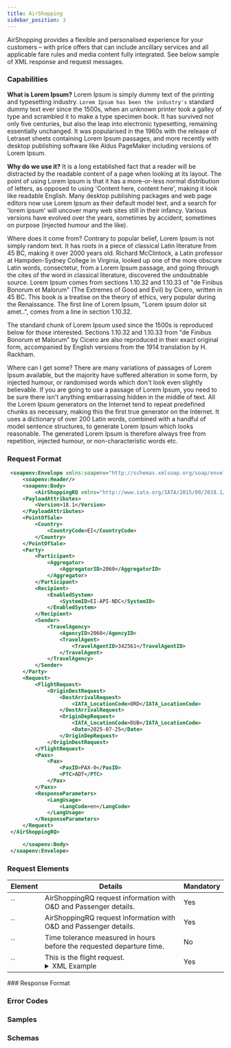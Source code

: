 ```yaml
---
title: AirShopping
sidebar_position: 3
---
```

AirShopping provides a flexible and personalised experience for your customers – with price offers that can include ancillary services and all applicable fare rules and media content fully integrated. See below sample of XML response and request messages.

### Capabilities

**What is Lorem Ipsum?**
Lorem Ipsum is simply dummy text of the printing and typesetting industry. `Lorem Ipsum has been the industry's` standard dummy text ever since the 1500s, when an unknown printer took a galley of type and scrambled it to make a type specimen book. It has survived not only five centuries, but also the leap into electronic typesetting, remaining essentially unchanged. It was popularised in the 1960s with the release of Letraset sheets containing Lorem Ipsum passages, and more recently with desktop publishing software like Aldus PageMaker including versions of Lorem Ipsum.

**Why do we use it?**
It is a long established fact that a reader will be distracted by the readable content of a page when looking at its layout. The point of using Lorem Ipsum is that it has a more-or-less normal distribution of letters, as opposed to using 'Content here, content here', making it look like readable English. Many desktop publishing packages and web page editors now use Lorem Ipsum as their default model text, and a search for 'lorem ipsum' will uncover many web sites still in their infancy. Various versions have evolved over the years, sometimes by accident, sometimes on purpose (injected humour and the like).

Where does it come from?
Contrary to popular belief, Lorem Ipsum is not simply random text. It has roots in a piece of classical Latin literature from 45 BC, making it over 2000 years old. Richard McClintock, a Latin professor at Hampden-Sydney College in Virginia, looked up one of the more obscure Latin words, consectetur, from a Lorem Ipsum passage, and going through the cites of the word in classical literature, discovered the undoubtable source. Lorem Ipsum comes from sections 1.10.32 and 1.10.33 of "de Finibus Bonorum et Malorum" (The Extremes of Good and Evil) by Cicero, written in 45 BC. This book is a treatise on the theory of ethics, very popular during the Renaissance. The first line of Lorem Ipsum, "Lorem ipsum dolor sit amet..", comes from a line in section 1.10.32.

The standard chunk of Lorem Ipsum used since the 1500s is reproduced below for those interested. Sections 1.10.32 and 1.10.33 from "de Finibus Bonorum et Malorum" by Cicero are also reproduced in their exact original form, accompanied by English versions from the 1914 translation by H. Rackham.

Where can I get some?
There are many variations of passages of Lorem Ipsum available, but the majority have suffered alteration in some form, by injected humour, or randomised words which don't look even slightly believable. If you are going to use a passage of Lorem Ipsum, you need to be sure there isn't anything embarrassing hidden in the middle of text. All the Lorem Ipsum generators on the Internet tend to repeat predefined chunks as necessary, making this the first true generator on the Internet. It uses a dictionary of over 200 Latin words, combined with a handful of model sentence structures, to generate Lorem Ipsum which looks reasonable. The generated Lorem Ipsum is therefore always free from repetition, injected humour, or non-characteristic words etc.

### Request Format

```xml
 <soapenv:Envelope xmlns:soapenv="http://schemas.xmlsoap.org/soap/envelope/">
     <soapenv:Header/>
     <soapenv:Body>
         <AirShoppingRQ xmlns="http://www.iata.org/IATA/2015/00/2018.1/AirShoppingRQ">
     <PayloadAttributes>
         <Version>18.1</Version>
     </PayloadAttributes>
     <PointOfSale>
         <Country>
             <CountryCode>EI</CountryCode>
         </Country>
     </PointOfSale>
     <Party>
         <Participant>
             <Aggregator>
                 <AggregatorID>2060</AggregatorID>
             </Aggregator>
         </Participant>
         <Recipient>
             <EnabledSystem>
                 <SystemID>EI-API-NDC</SystemID>
             </EnabledSystem>
         </Recipient>
         <Sender>
             <TravelAgency>
                 <AgencyID>2060</AgencyID>
                 <TravelAgent>
                     <TravelAgentID>342561</TravelAgentID>
                 </TravelAgent>
             </TravelAgency>
         </Sender>
     </Party>
     <Request>
         <FlightRequest>
             <OriginDestRequest>
                 <DestArrivalRequest>
                     <IATA_LocationCode>ORD</IATA_LocationCode>
                 </DestArrivalRequest>
                 <OriginDepRequest>
                     <IATA_LocationCode>DUB</IATA_LocationCode>
                     <Date>2025-07-25</Date>
                 </OriginDepRequest>
             </OriginDestRequest>
         </FlightRequest>
         <Paxs>
             <Pax>
                 <PaxID>PAX-0</PaxID>
                 <PTC>ADT</PTC>
             </Pax>
         </Paxs>
         <ResponseParameters>
             <LangUsage>
                 <LangCode>en</LangCode>
             </LangUsage>
         </ResponseParameters>
     </Request>
 </AirShoppingRQ>

     </soapenv:Body>
 </soapenv:Envelope>
```

### Request Elements

<table>
  <thead>
    <tr>
      <th>Element</th>
      <th>Details</th>
      <th>Mandatory</th>
    </tr>
  </thead>
  <tbody>

<tr>
  <td>`<PointOfSale>`</td>
  <td>
    AirShoppingRQ request information with O&D and Passenger details.
  </td>
  <td>
    Yes
  </td>
</tr>

<tr>
  <td>`<PointOfSale>`</td>
  <td>
    AirShoppingRQ request information with O&D and Passenger details.
  </td>
  <td>
    Yes
  </td>
</tr>

<tr>
  <td>`<TimeBeforeDuration>`</td>
  <td>
    Time tolerance measured in hours before the requested departure time.
  </td>
  <td>
    No
  </td>
</tr>

<tr>
  <td>`<FlightRequest>`</td>
  <td>
    This is the flight request.
    <details className="ei-xml-snippet">
      <summary>XML Example</summary>
      ````xml
      <FlightRequest>
           <OriginDestRequest>
               <DestArrivalRequest>
                   <IATA_LocationCode>ORD</IATA_LocationCode>
               </DestArrivalRequest>
               <OriginDepRequest>
                   <IATA_LocationCode>DUB</IATA_LocationCode>
                   <Date>2025-07-25</Date>
               </OriginDepRequest>
           </OriginDestRequest>
       </FlightRequest>
      ````
    </details>
  </td>
  <td>
    Yes
  </td>
</tr>

  </tbody>
</table>
 ### Response Format

### Error Codes

### Samples

### Schemas
